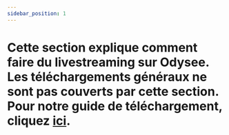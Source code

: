 ---
sidebar_position: 1
---

# Cette section explique comment faire du livestreaming sur Odysee. Les téléchargements généraux ne sont pas couverts par cette section. Pour notre guide de téléchargement, cliquez [ici](https://help.odysee.tv/category/uploading-content).
